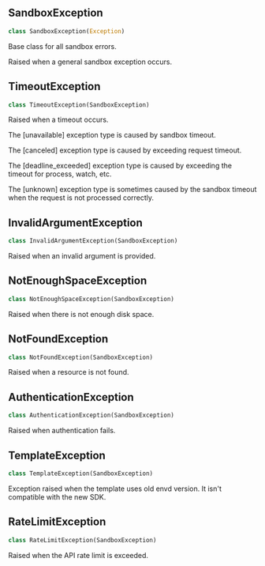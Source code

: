


## SandboxException

```python
class SandboxException(Exception)
```

Base class for all sandbox errors.

Raised when a general sandbox exception occurs.


## TimeoutException

```python
class TimeoutException(SandboxException)
```

Raised when a timeout occurs.

The [unavailable] exception type is caused by sandbox timeout.

The [canceled] exception type is caused by exceeding request timeout.

The [deadline_exceeded] exception type is caused by exceeding the timeout for process, watch, etc.

The [unknown] exception type is sometimes caused by the sandbox timeout when the request is not processed correctly.


## InvalidArgumentException

```python
class InvalidArgumentException(SandboxException)
```

Raised when an invalid argument is provided.


## NotEnoughSpaceException

```python
class NotEnoughSpaceException(SandboxException)
```

Raised when there is not enough disk space.


## NotFoundException

```python
class NotFoundException(SandboxException)
```

Raised when a resource is not found.


## AuthenticationException

```python
class AuthenticationException(SandboxException)
```

Raised when authentication fails.


## TemplateException

```python
class TemplateException(SandboxException)
```

Exception raised when the template uses old envd version. It isn't compatible with the new SDK.


## RateLimitException

```python
class RateLimitException(SandboxException)
```

Raised when the API rate limit is exceeded.

